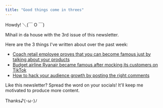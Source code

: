 ```yaml
---
title: "Good things come in threes"
---
```


Howdy! ＼(￣ O ￣)

Mihail in da house with the 3rd issue of this newsletter.

Here are the 3 things I've written about over the past week:

- [Coach retail employee proves that you can become famous just by talking about your products](https://tiktokexamples.com/blog/branbran1997-coach/)
- [Budget airline Ryanair became famous after mocking its customers on TikTok](https://tiktokexamples.com/blog/ryanair-budget-airline/)
- [How to hack your audience growth by posting the right comments](https://tiktokexamples.com/blog/comment-audience-growth-hack/)

Like this newsletter? Spread the word on your socials!
It'll keep me motivated to produce more content.

Thanks♪(･ω･)ﾉ
